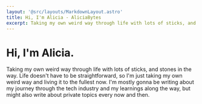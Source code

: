 ```yaml
---
layout: '@src/layouts/MarkdownLayout.astro'
title: Hi, I'm Alicia - AliciaBytes
excerpt: Taking my own weird way through life with lots of sticks, and stones in the way.
---
```



# Hi, I'm Alicia.

Taking my own weird way through life with lots of sticks, and stones in the way. Life doesn't have to be straightforward, so I'm just taking my own weird way and living it to the fullest now. I'm mostly gonna be writing about my journey through the tech industry and my learnings along the way, but might also write about private topics every now and then.

<PageList />
